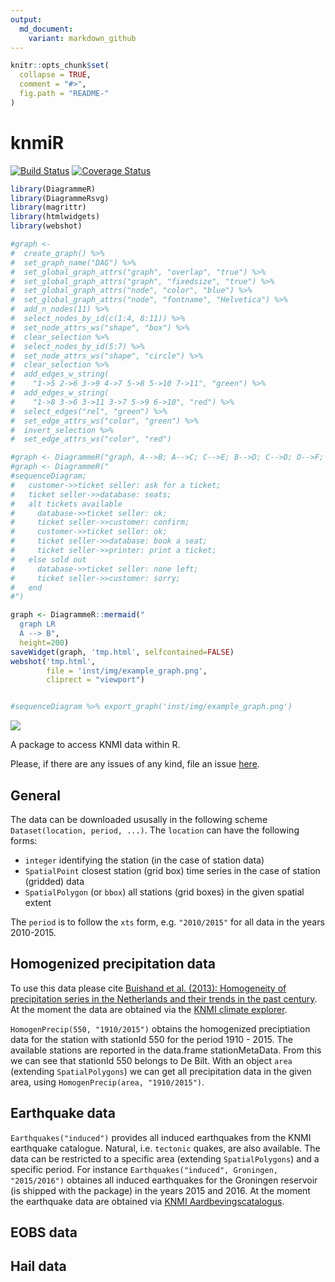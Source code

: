 ```yaml
---
output:
  md_document:
    variant: markdown_github
---
```


<!-- README.md is generated from README.Rmd. Please edit that file -->

```r
knitr::opts_chunk$set(
  collapse = TRUE,
  comment = "#>",
  fig.path = "README-"
)
```

# knmiR

[![Build Status](https://travis-ci.org/MartinRoth/knmiR.png?branch=master)](https://travis-ci.org/MartinRoth/knmiR)
[![Coverage Status](https://img.shields.io/codecov/c/github/MartinRoth/knmiR/master.svg)](https://codecov.io/github/MartinRoth/knmiR?branch=master)

```r
library(DiagrammeR)
library(DiagrammeRsvg)
library(magrittr)
library(htmlwidgets)
library(webshot)
```

```r
#graph <-
#  create_graph() %>%
#  set_graph_name("DAG") %>%
#  set_global_graph_attrs("graph", "overlap", "true") %>%
#  set_global_graph_attrs("graph", "fixedsize", "true") %>%
#  set_global_graph_attrs("node", "color", "blue") %>%
#  set_global_graph_attrs("node", "fontname", "Helvetica") %>%
#  add_n_nodes(11) %>%
#  select_nodes_by_id(c(1:4, 8:11)) %>% 
#  set_node_attrs_ws("shape", "box") %>%
#  clear_selection %>%
#  select_nodes_by_id(5:7) %>% 
#  set_node_attrs_ws("shape", "circle") %>%
#  clear_selection %>%
#  add_edges_w_string(
#    "1->5 2->6 3->9 4->7 5->8 5->10 7->11", "green") %>%
#  add_edges_w_string(
#    "1->8 3->6 3->11 3->7 5->9 6->10", "red") %>%
#  select_edges("rel", "green") %>%
#  set_edge_attrs_ws("color", "green") %>%
#  invert_selection %>%
#  set_edge_attrs_ws("color", "red") 

#graph <- DiagrammeR("graph, A-->B; A-->C; C-->E; B-->D; C-->D; D-->F; E-->F")
#graph <- DiagrammeR("
#sequenceDiagram;
#   customer->>ticket seller: ask for a ticket;
#   ticket seller->>database: seats;
#   alt tickets available
#     database->>ticket seller: ok;
#     ticket seller->>customer: confirm;
#     customer->>ticket seller: ok;
#     ticket seller->>database: book a seat;
#     ticket seller->>printer: print a ticket;
#   else sold out
#     database->>ticket seller: none left;
#     ticket seller->>customer: sorry;
#   end
#")

graph <- DiagrammeR::mermaid("
  graph LR
  A --> B",
  height=200)
saveWidget(graph, 'tmp.html', selfcontained=FALSE)
webshot('tmp.html',
        file = 'inst/img/example_graph.png',
        cliprect = "viewport")


#sequenceDiagram %>% export_graph('inst/img/example_graph.png')
```

<img src="inst/img/example_graph.png">

A package to access KNMI data within R.

Please, if there are any issues of any kind, file an issue [here](https://github.com/MartinRoth/knmiR/issues).

## General
The data can be downloaded ususally in the following scheme `Dataset(location, period, ...)`. The `location` can have the following forms:

-   `integer` identifying the station (in the case of station data)
-   `SpatialPoint` closest station (grid box) time series in the case of station (gridded) data
-   `SpatialPolygon` (or `bbox`) all stations (grid boxes) in the given spatial extent

The `period` is to follow the `xts` form, e.g. `"2010/2015"` for all data in the years 2010-2015.

## Homogenized precipitation data
To use this data please cite [Buishand et al. (2013): Homogeneity of precipitation series in the Netherlands and their trends in the past century](http://onlinelibrary.wiley.com/doi/10.1002/joc.3471/abstract). At the moment the data are obtained via the [KNMI climate explorer](http://climexp.knmi.nl/).

`HomogenPrecip(550, "1910/2015")` obtains the homogenized preciptiation data for the station with stationId 550 for the period 1910 - 2015. The available stations are reported in the data.frame stationMetaData. From this we can see that stationId 550 belongs to De Bilt. With an object `area` (extending `SpatialPolygons`) we can get all precipitation data in the given area, using `HomogenPrecip(area, "1910/2015")`.

## Earthquake data
`Earthquakes("induced")` provides all induced earthquakes from the KNMI earthquake catalogue. Natural, i.e. `tectonic` quakes, are also available. The data can be restricted to a specific area (extending `SpatialPolygons`) and a specific period. For instance `Earthquakes("induced", Groningen, "2015/2016")` obtaines all induced earthquakes for the Groningen reservoir (is shipped with the package) in the years 2015 and 2016. At the moment the earthquake data are obtained via [KNMI Aardbevingscatalogus](https://www.knmi.nl/kennis-en-datacentrum/dataset/aardbevingscatalogus).

## EOBS data

## Hail data
